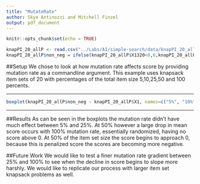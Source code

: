 ```yaml
---
title: "MutateRate"
author: Skye Antinozzi and Mitchell Finzel
output: pdf_document
---
```


```r
knitr::opts_chunk$set(echo = TRUE)
```

```r
knapPI_20_allP <- read.csv("../Labs/AI/simple-search/data/knapPI_20_allP", sep="")
knapPI_20_allP$non_neg = ifelse(knapPI_20_allP$X1320<0,0,knapPI_20_allP$X1320)
```
<!--knapPI_200_allP <- read.csv("../Labs/AI/simple-search/data/knapPI_200_allP", sep="")
knapPI_200_allP$non_neg = ifelse(knapPI_200_allP$X0.1<0,0,knapPI_200_allP$X0.1)-->


##Setup
We chose to look at how mutation rate affects score by providing mutation rate as a commandline argument. This example uses knapsack item sets of 20 with percentages of the total item size 5,10,25,50 and 100 percents.

---

```r
boxplot(knapPI_20_allP$non_neg ~ knapPI_20_allP$X1, names=c("5%", "10%", "25%", "50%", "100%"),main="20 Items",xlab="Mutation Rate (% of items)", ylab="Score")
```

---

##Results
As can be seen in the boxplots the mutation rate didn't have much effect between 5% and 25%. At 50% however a large drop in mean score occurs with 100% mutation rate, essentially randomized, having no score above 0. At 50% of the item set size the score begins to approach 0, because this is penalized score the scores are becoming more negative.


##Future Work
We would like to test a finer mutation rate gradient between 25% and 100% to see when the decline in score begins to slope more harshly. We would like to replicate our process with larger item set knapsack problems as well.

<!--```{r,echo=FALSE}
boxplot(knapPI_200_allP$X0.1 ~ knapPI_200_allP$X10, names=c("5%", "10%", "25%", "50%", "100%"), main="200 Items")
```-->

